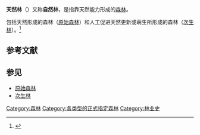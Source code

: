 '''天然林'''（{{lang|en|Ancient woodland}}）又称'''自然林'''，是指靠天然能力形成的[[森林|森林]]。

包括天然形成的森林（[[原始森林|原始森林]]）和人工促进天然更新或萌生所形成的森林（[[次生林|次生林]]）。<ref>{{cite web | language =  | publisher =  | title = 四川省天然林保护条例 | url = http://xzzf.forestry.gov.cn/portal/zfs/s/986/content-106330.html | author = 四川省林业局 | date =  | accessdate =  | archive-url = https://web.archive.org/web/20150209035316/http://xzzf.forestry.gov.cn/portal/zfs/s/986/content-106330.html | archive-date = 2015-02-09 | dead-url = yes }}</ref>

== 参考文献 ==
{{Reflist}}

== 参见 ==
* [[原始森林|原始森林]]
* [[次生林|次生林]]

[[Category:森林|Category:森林]]
[[Category:各类型的正式指定森林|Category:各类型的正式指定森林]]
[[Category:林业史|Category:林业史]]